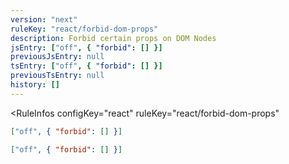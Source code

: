 ```yaml
---
version: "next"
ruleKey: "react/forbid-dom-props"
description: Forbid certain props on DOM Nodes
jsEntry: ["off", { "forbid": [] }]
previousJsEntry: null
tsEntry: ["off", { "forbid": [] }]
previousTsEntry: null
history: []
---
```


<RuleInfos 
  configKey="react" 
  ruleKey="react/forbid-dom-props" 
>

```json
["off", { "forbid": [] }]
```

```json
["off", { "forbid": [] }]
```

</RuleInfos>
